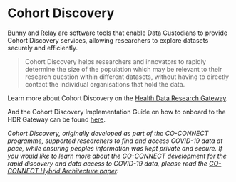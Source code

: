 # Cohort Discovery

[Bunny](/bunny) and [Relay](/relay) are software tools that enable Data Custodians to provide Cohort Discovery services, allowing researchers to explore datasets securely and efficiently.

>Cohort Discovery helps researchers and innovators to rapidly determine the size of the population which may be relevant to their research question within different datasets, without having to directly contact the individual organisations that hold the data.  

Learn more about Cohort Discovery on the [Health Data Research Gateway](https://healthdatagateway.org/en/about/cohort-discovery).

And the Cohort Discovery Implementation Guide on how to onboard to the HDR Gateway can be found [here](https://healthdatagateway.org/en/data-custodian/support/cohort-discovery). 

_Cohort Discovery, originally developed as part of the CO-CONNECT programme, supported researchers to find and access COVID-19 data at pace, while ensuring peoples information was kept private and secure. 
If you would like to learn more about the CO-CONNECT development for the rapid discovery and data access to COVID-19 data, please read the [CO-CONNECT Hybrid Architecture paper](https://www.jmir.org/2022/12/e40035)._
